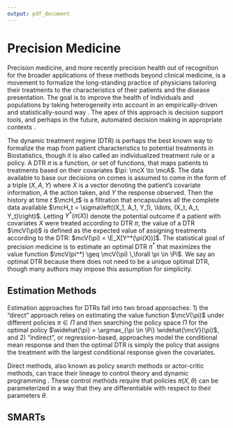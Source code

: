 ```yaml
---
output: pdf_document
---
```


# Precision Medicine

Precision medicine, and more recently precision health out of recognition for the broader applications
of these methods beyond clinical medicine, is a movement to formalize the long-standing practice of physicians
tailoring their treatments to the characteristics of their patients and the 
disease presentation. The goal is to improve the health of individuals and populations
by taking heterogeneity into account in an empirically-driven and statistically-sound way \citep{kosorok2015adaptive, kosorok2019precision}. The apex of this approach is decision support tools, and perhaps in the future,
automated decision making in appropriate contexts \citep{sperger2020future}.

The dynamic treatment regime (DTR) is perhaps the best known way to formalize the map from patient characteristics to 
potential treatments in Biostatistics, though it is also called an individualized treatment rule or a policy.
A DTR $\pi$ is a function, or set of functions, that maps
patients to treatments based on their covariates $\pi: \mcX \to \mcA$. The data available to base our decisions on
comes is assumed to come in the form of a triple $(X, A, Y)$ where $X$ is a vector denoting the patient's covariate information, $A$ the action taken, and $Y$ the response observed. Then the history at time $t$ $\mcH_t$ is a filtration that encapsulates all the complete data available $\mcH_t = \sigma\left((X_1, A_1, Y_1), \ldots, (X_t, A_t, Y_t)\right)$. Letting
$Y^*\left(\pi(X)\right)$ denote the potential outcome if a patient with covariates $X$ were treated according to DTR $\pi$,
the value of a DTR $\mcV(\pi)$ is defined as the expected value of assigning treatments according to the DTR:
$mcV(\pi) = \E_X[Y^*(\pi(X))]$. The statistical goal of precision medicine is to estimate an optimal DTR $\pi^*$ that maximizes the value function $\mcV(pi^*) \geq \mcV(\pi) \,\forall \pi \in \Pi$. We say an optimal DTR because there does not need to be a unique optimal DTR, though many authors may impose this assumption for simplicity.

## Estimation Methods

Estimation approaches for DTRs fall into two broad approaches: 1) the "direct"
approach relies on estimating the value function $\mcV(\pi)$ under different
policies $\pi \in \Pi$ and then searching the policy space $\Pi$ for the optimal
policy $\widehat{\pi} = \argmax_{\pi \in \Pi} \widehat{\mcV}(\pi)$, and 2)
"indirect", or regression-based, approaches model the conditional mean response
and then the optimal DTR is simply the policy that assigns the treatment with
the largest conditional response given the covariates.

Direct methods, also known as policy search methods or actor-critic methods, can
trace their lineage to control theory and dynamic programming
\citep{witten1977adaptive, sutton2018reinforcement}. These control methods require that
policies $\pi(X, \theta)$ can be parameterized in a way that they are differentiable with respect
to their parameters $\theta$.  



## SMARTs

